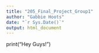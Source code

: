 ```yaml
---
title: "205_Final_Project_Group1"
author: "Gabbie Hoots"
date: "`r Sys.Date()`"
output: html_document
---
```


print("Hey Guys!")